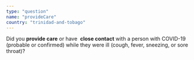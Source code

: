 ```yaml
---
type: "question"
name: "provideCare"
country: "trinidad-and-tobago"
---
```


<p>
  Did you <strong>provide care</strong> or have 
  <strong>close contact</strong> with a person with COVID-19
  (probable or confirmed) while they were ill (cough, fever, sneezing,
  or sore throat)?
</p>